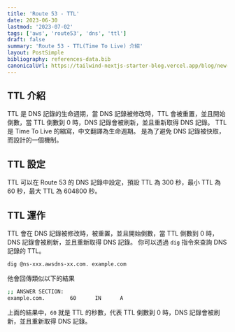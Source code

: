 ```yaml
---
title: 'Route 53 - TTL'
date: 2023-06-30
lastmod: '2023-07-02'
tags: ['aws', 'route53', 'dns', 'ttl']
draft: false
summary: 'Route 53 - TTL(Time To Live) 介紹'
layout: PostSimple
bibliography: references-data.bib
canonicalUrl: https://tailwind-nextjs-starter-blog.vercel.app/blog/new-features-in-v1/
---
```


## TTL 介紹

TTL 是 DNS 記錄的生命週期，當 DNS 記錄被修改時，TTL 會被重置，並且開始倒數，當 TTL 倒數到 0 時，DNS 記錄會被刷新，並且重新取得 DNS 記錄。
TTL 是 Time To Live 的縮寫，中文翻譯為生命週期。 是為了避免 DNS 記錄被快取，而設計的一個機制。

## TTL 設定

TTL 可以在 Route 53 的 DNS 記錄中設定，預設 TTL 為 300 秒，最小 TTL 為 60 秒，最大 TTL 為 604800 秒。

## TTL 運作

TTL 會在 DNS 記錄被修改時，被重置，並且開始倒數，當 TTL 倒數到 0 時，DNS 記錄會被刷新，並且重新取得 DNS 記錄。
你可以透過 `dig` 指令來查詢 DNS 記錄的 TTL。

```bash
dig @ns-xxx.awsdns-xx.com. example.com
```

他會回傳類似以下的結果

```bash
;; ANSWER SECTION:
example.com.        60      IN      A
```

上面的結果中，`60` 就是 TTL 的秒數，代表 TTL 倒數到 0 時，DNS 記錄會被刷新，並且重新取得 DNS 記錄。
